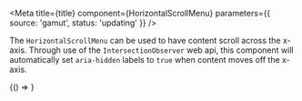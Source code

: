 

<Meta
  title={title}
  component={HorizontalScrollMenu}
  parameters={{ source: 'gamut', status: 'updating' }}
/>

The `HorizontalScrollMenu` can be used to have content scroll across the x-axis. Through use of the `IntersectionObserver` web api, this component will automatically set `aria-hidden` labels to `true` when content moves off the x-axis.

<Canvas>
  <Story name="Horizontal Scroll Menu">
    {() => <HorizontalScrollMenuExample />}
  </Story>
</Canvas>
